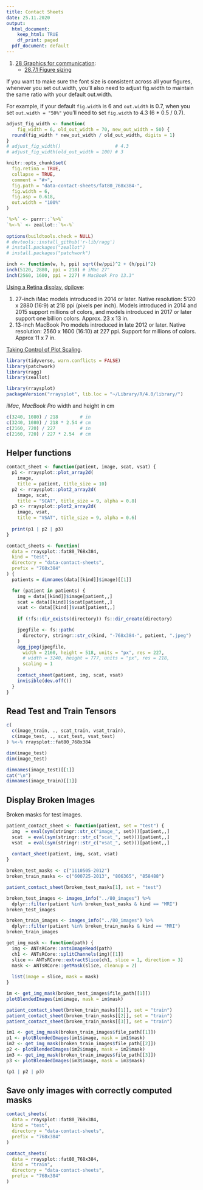 ```yaml
---
title: Contact Sheets 
date: 25.11.2020
output:
  html_document:
    keep_html: TRUE
    df_print: paged
  pdf_document: default
---
```


1. [28 Graphics for communication](https://r4ds.had.co.nz/graphics-for-communication.html):
    * [28.7.1 Figure sizing](https://r4ds.had.co.nz/graphics-for-communication.html#figure-sizing)

If you want to make sure the font size is consistent across 
all your figures, whenever you set out.width,
you’ll also need to adjust fig.width to maintain
the same ratio with your default out.width. 

For example, if your default `fig.width` is 6 and 
`out.width` is 0.7, when you set `out.width = "50%"` 
you’ll need to set `fig.width` to 4.3 (6 * 0.5 / 0.7).

```r
adjust_fig_width <- function(
    fig_width = 6, old_out_width = 70, new_out_width = 50) {
  round(fig_width * new_out_width / old_out_width, digits = 1)
}
# adjust_fig_width()                    # 4.3
# adjust_fig_width(old_out_width = 100) # 3
```


```r
knitr::opts_chunk$set(
  fig.retina = TRUE,
  collapse = TRUE,
  comment = "#>",
  fig.path = "data-contact-sheets/fat80_768x384-",
  fig.width = 6,
  fig.asp = 0.618,
  out.width = "100%"
)

`%>%` <- purrr::`%>%`
`%<-%` <- zeallot::`%<-%`
  
options(buildtools.check = NULL)
# devtools::install_github('r-lib/ragg')
# install.packages("zeallot")
# install.packages("patchwork")
```

```r
inch <- function(w, h, ppi) sqrt((w/ppi)^2 + (h/ppi)^2)
inch(5120, 2880, ppi = 218) # iMac 27"
inch(2560, 1600, ppi = 227) # MacBook Pro 13.3"
```

[Using a Retina display](https://support.apple.com/en-us/HT202471),
[dpilove](https://dpi.lv/#27″):

1. 27-inch iMac models introduced in 2014 or later. 
   Native resolution: 5120 x 2880 (16:9) at 218 ppi (pixels per inch).
   Models introduced in 2014 and 2015 support millions of colors,
   and models introduced in 2017 or later support one billion colors.
   Approx. 23 x 13 in.
1. 13-inch MacBook Pro models introduced in late 2012 or later. 
   Native resolution: 2560 x 1600 (16:10) at 227 ppi.
   Support for millions of colors.
   Approx 11 x 7 in.
   

[Taking Control of Plot Scaling](https://www.tidyverse.org/blog/2020/08/taking-control-of-plot-scaling/).

```r
library(tidyverse, warn.conflicts = FALSE)
library(patchwork)
library(ragg)
library(zeallot)

library(rraysplot)
packageVersion("rraysplot", lib.loc = "~/Library/R/4.0/library/")
```

*iMac*, *MacBook Pro* width and height in cm

```r
c(3240, 1080) / 218        # in
c(3240, 1080) / 218 * 2.54 # cm
c(2160, 720) / 227         # in
c(2160, 720) / 227 * 2.54  # cm
```
## Helper functions

```r
contact_sheet <- function(patient, image, scat, vsat) {
  p1 <- rraysplot::plot_array2d(
    image, 
    title = patient, title_size = 10)
  p2 <- rraysplot::plot2_array2d(
    image, scat,
    title = "SCAT", title_size = 9, alpha = 0.8)
  p3 <- rraysplot::plot2_array2d(
    image, vsat, 
    title = "VSAT", title_size = 9, alpha = 0.6)
  
  print(p1 | p2 | p3)
}
```

```r
contact_sheets <- function(
  data = rraysplot::fat80_768x384,
  kind = "test",
  directory = "data-contact-sheets",
  prefix = "768x384"
) {
  patients = dimnames(data[[kind]]$image)[[1]]

  for (patient in patients) {
    img = data[[kind]]$image[patient,,]
    scat = data[[kind]]$scat[patient,,]
    vsat <- data[[kind]]$vsat[patient,,]
    
    if (!fs::dir_exists(directory)) fs::dir_create(directory)

    jpegfile <- fs::path(
      directory, stringr::str_c(kind, "-768x384-", patient, ".jpeg")
    )
    agg_jpeg(jpegfile,
      width = 2160, height = 518, units = "px", res = 227,
      # width = 3240, height = 777, units = "px", res = 218,
      scaling = 1
    )
    contact_sheet(patient, img, scat, vsat)
    invisible(dev.off())
  }
}
```


## Read Test and Train Tensors

```r
c(
  c(image_train, ., scat_train, vsat_train),
  c(image_test, ., scat_test, vsat_test)
) %<-% rraysplot::fat80_768x384
```

```r
dim(image_test)
dim(image_test)
```

```r
dimnames(image_test)[[1]]
cat("\n")
dimnames(image_train)[[1]]
```

## Display Broken Images

Broken masks for test images.

```r
patient_contact_sheet <- function(patient, set = "test") {
  img  = eval(sym(stringr::str_c("image_", set)))[patient,,]
  scat  = eval(sym(stringr::str_c("scat_", set)))[patient,,]
  vsat  = eval(sym(stringr::str_c("vsat_", set)))[patient,,]
  
  contact_sheet(patient, img, scat, vsat)
}
```

```r
broken_test_masks <- c("1110505-2012")
broken_train_masks <- c("600725-2013", "806365", "858488")
```

```r
patient_contact_sheet(broken_test_masks[1], set = "test")
```

```r
broken_test_images <- images_info("../80_images") %>%
  dplyr::filter(patient %in% broken_test_masks & kind == "MRI")
broken_test_images
```

```r
broken_train_images <- images_info("../80_images") %>%
  dplyr::filter(patient %in% broken_train_masks & kind == "MRI")
broken_train_images
```

```r
get_img_mask <- function(path) {
  img <- ANTsRCore::antsImageRead(path)
  ch1 <- ANTsRCore::splitChannels(img)[[1]]
  slice <- ANTsRCore::extractSlice(ch1, slice = 1, direction = 3)
  mask <- ANTsRCore::getMask(slice, cleanup = 2)
  
  list(image = slice, mask = mask)
}
```

```r
im <- get_img_mask(broken_test_images$file_path[[1]])
plotBlendedImages(im$image, mask = im$mask)
```

```r
patient_contact_sheet(broken_train_masks[[1]], set = "train")
patient_contact_sheet(broken_train_masks[[2]], set = "train")
patient_contact_sheet(broken_train_masks[[3]], set = "train")
```

```r
im1 <- get_img_mask(broken_train_images$file_path[[1]])
p1 <- plotBlendedImages(im1$image, mask = im1$mask)
im2 <- get_img_mask(broken_train_images$file_path[[2]])
p2 <- plotBlendedImages(im2$image, mask = im2$mask)
im3 <- get_img_mask(broken_train_images$file_path[[3]])
p3 <- plotBlendedImages(im3$image, mask = im3$mask)

(p1 | p2 | p3)
```

## Save only images with correctly computed masks

```r
contact_sheets(
  data = rraysplot::fat80_768x384,
  kind = "test",
  directory = "data-contact-sheets",
  prefix = "768x384"
)
```

```r
contact_sheets(
  data = rraysplot::fat80_768x384,
  kind = "train",
  directory = "data-contact-sheets",
  prefix = "768x384"
)
```
